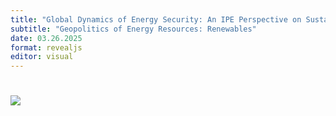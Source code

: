 ```yaml
---
title: "Global Dynamics of Energy Security: An IPE Perspective on Sustainable Supply Chains in Europe"
subtitle: "Geopolitics of Energy Resources: Renewables"
date: 03.26.2025
format: revealjs
editor: visual
---
```


# 

![](images/Seminar 5.jpeg)
